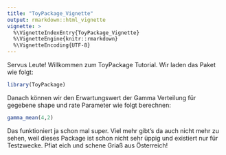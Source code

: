 ```yaml
---
title: "ToyPackage_Vignette"
output: rmarkdown::html_vignette
vignette: >
  %\VignetteIndexEntry{ToyPackage_Vignette}
  %\VignetteEngine{knitr::rmarkdown}
  %\VignetteEncoding{UTF-8}
---
```


Servus Leute! Willkommen zum ToyPackage Tutorial. Wir laden das Paket wie folgt:

```r
library(ToyPackage)
```

Danach können wir den Erwartungswert der Gamma Verteilung für gegebene shape und rate Parameter wie folgt berechnen:

```r
gamma_mean(4,2)
```

Das funktioniert ja schon mal super. Viel mehr gibt's da auch nicht mehr zu sehen, weil dieses Package ist schon nicht sehr üppig und existiert nur für Testzwecke. Pfiat eich und schene Griaß aus Österreich!
